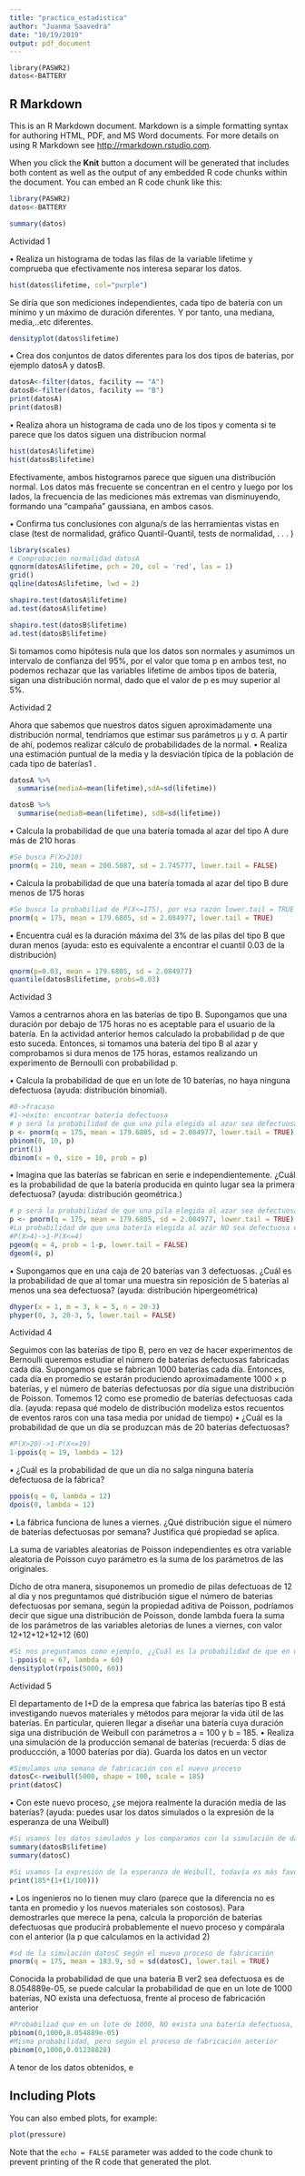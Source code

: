 ```yaml
---
title: "practica_estadistica"
author: "Juanma Saavedra"
date: "10/19/2019"
output: pdf_document
---
```

```
library(PASWR2)
datos<-BATTERY
```

## R Markdown

This is an R Markdown document. Markdown is a simple formatting syntax for authoring HTML, PDF, and MS Word documents. For more details on using R Markdown see <http://rmarkdown.rstudio.com>.

When you click the **Knit** button a document will be generated that includes both content as well as the output of any embedded R code chunks within the document. You can embed an R code chunk like this:

```r
library(PASWR2)
datos<-BATTERY
```


```r
summary(datos)
```
Actividad 1

• Realiza un histograma de todas las filas de la variable lifetime y comprueba que efectivamente nos interesa separar los datos.
```r
hist(datos$lifetime, col="purple")
```
Se diría que son mediciones independientes, cada tipo de batería con un mínimo y un máximo de duración diferentes. Y por tanto, una mediana, media,..etc diferentes.
```r
densityplot(datos$lifetime)
```


• Crea dos conjuntos de datos diferentes para los dos tipos de baterías, por ejemplo datosA y datosB.
```r
datosA<-filter(datos, facility == "A")
datosB<-filter(datos, facility == "B")
print(datosA)
print(datosB)
```



• Realiza ahora un histograma de cada uno de los tipos y comenta si te parece que los datos siguen una distribucion normal

```r
hist(datosA$lifetime)
hist(datosB$lifetime)
```
Efectivamente, ambos histogramos parece que siguen una distribución normal.
Los datos más frecuente se concentran en el centro y luego por los lados, la frecuencia de las mediciones más extremas van disminuyendo, formando una "campaña" gaussiana, en ambos casos.


• Confirma tus conclusiones con alguna/s de las herramientas vistas en clase (test de normalidad, gráfico Quantil-Quantil, tests de normalidad, . . . )
```r

library(scales)
# Comprobación normalidad datosA
qqnorm(datosA$lifetime, pch = 20, col = 'red', las = 1)
grid()
qqline(datosA$lifetime, lwd = 2)

shapiro.test(datosA$lifetime)
ad.test(datosA$lifetime)

shapiro.test(datosB$lifetime)
ad.test(datosB$lifetime)

```
Si tomamos como hipótesis nula que los datos son normales y asumimos un intervalo de confianza del 95%, por el valor que toma p en ambos test, no podemos rechazar que las variables lifetime de ambos tipos de batería, sigan una distribución normal, dado que el valor de p es muy superior al 5%.


Actividad 2

Ahora que sabemos que nuestros datos siguen aproximadamente una distribución normal, tendríamos que estimar sus parámetros μ y σ. A partir de ahí, podemos realizar cálculo de probabilidades de la normal.
• Realiza una estimación puntual de la media y la desviación típica de la población de cada tipo de baterías1 .

```r
datosA %>%
  summarise(mediaA=mean(lifetime),sdA=sd(lifetime))

datosB %>%
  summarise(mediaB=mean(lifetime), sdB=sd(lifetime))
```


• Calcula la probabilidad de que una batería tomada al azar del tipo A dure más de 210 horas
```r
#Se busca P(X>210)
pnorm(q = 210, mean = 200.5087, sd = 2.745777, lower.tail = FALSE)
```


• Calcula la probabilidad de que una batería tomada al azar del tipo B dure menos de 175 horas
```r
#Se busca la probabiliad de P(X<=175), por esa razón lower.tail = TRUE
pnorm(q = 175, mean = 179.6805, sd = 2.084977, lower.tail = TRUE)
```



• Encuentra cuál es la duración máxima del 3% de las pilas del tipo B que duran menos (ayuda: esto es equivalente a encontrar el cuantil 0.03 de la distribución)
```r
qnorm(p=0.03, mean = 179.6805, sd = 2.084977)
quantile(datosB$lifetime, probs=0.03)
```



Actividad 3

Vamos a centrarnos ahora en las baterías de tipo B. Supongamos que una duración por debajo de 175 horas no es aceptable para el usuario de la batería. En la actividad anterior hemos calculado la probabilidad p de que esto suceda. Entonces, si tomamos una batería del tipo B al azar y comprobamos si dura menos de 175 horas, estamos realizando un experimento de Bernoulli con probabilidad p.


• Calcula la probabilidad de que en un lote de 10 baterías, no haya ninguna defectuosa (ayuda: distribución binomial).
```r
#0->fracaso
#1->éxito: encontrar batería defectuosa
# p será la probabilidad de que una pila elegida al azar sea defectuosa
p <- pnorm(q = 175, mean = 179.6805, sd = 2.084977, lower.tail = TRUE)
pbinom(0, 10, p)
print(1)
dbinom(x = 0, size = 10, prob = p)
```


• Imagina que las baterías se fabrican en serie e independientemente. ¿Cuál es la probabilidad de que la batería producida en quinto lugar sea la primera defectuosa? (ayuda: distribución geométrica.)
```r
# p será la probabilidad de que una pila elegida al azar sea defectuosa
p <- pnorm(q = 175, mean = 179.6805, sd = 2.084977, lower.tail = TRUE)
#La probabilidad de que una batería elegida al azár NO sea defectuosa es 1-p
#P(X>4)->1-P(X<=4)
pgeom(q = 4, prob = 1-p, lower.tail = FALSE)
dgeom(4, p)
```

• Supongamos que en una caja de 20 baterías van 3 defectuosas. ¿Cuál es la probabilidad de que al tomar una muestra sin reposición de 5 baterías al menos una sea defectuosa? (ayuda: distribución hipergeométrica)
```r
dhyper(x = 1, m = 3, k = 5, n = 20-3)
phyper(0, 3, 20-3, 5, lower.tail = FALSE)

```


Actividad 4

Seguimos con las baterías de tipo B, pero en vez de hacer experimentos de Bernoulli queremos estudiar el número de baterías defectuosas fabricadas cada día. Supongamos que se fabrican 1000 baterías cada día. Entonces, cada día en promedio se estarán produciendo aproximadamente 1000 × p baterías, y el número de baterías defectuosas por día sigue una distribución de Poisson. Tomemos 12 como ese promedio de baterías defectuosas cada día. (ayuda: repasa qué modelo de distribución modeliza estos recuentos de eventos raros con una tasa media por unidad de tiempo)
• ¿Cuál es la probabilidad de que un día se produzcan más de 20 baterías defectuosas?
```r
#P(X>20)->1-P(X<=19)
1-ppois(q = 19, lambda = 12)

```

• ¿Cuál es la probabilidad de que un día no salga ninguna batería defectuosa de la fábrica?
```r
ppois(q = 0, lambda = 12)
dpois(0, lambda = 12)
```


• La fábrica funciona de lunes a viernes. ¿Qué distribución sigue el número de baterías defectuosas por semana? Justifica qué propiedad se aplica.

La suma de variables aleatorias de Poisson independientes es otra variable aleatoria de Poisson cuyo parámetro es la suma de los parámetros de las originales. 

Dicho de otra manera, sisuponemos un promedio de pilas defectuoas de 12 al día y nos preguntamos qué distribución sigue el número de baterias defectuosas por semana, según la propiedad aditiva de Poisson, podríamos decir que sigue una distribución de Poisson, donde lambda fuera la suma de los parámetros de las variables aletorias de lunes a viernes, con valor 12+12+12+12+12 (60)


```r
#Si nos preguntamos como ejemplo, ¿¿Cuál es la probabilidad de que en una semana se produzcan más de 68 baterías defectuosa, el resutlado sería..
1-ppois(q = 67, lambda = 60)
densityplot(rpois(5000, 60))
```

Actividad 5

El departamento de I+D de la empresa que fabrica las baterías tipo B está investigando nuevos materiales y métodos para mejorar la vida útil de las baterías. En particular, quieren llegar a diseñar una batería cuya duración siga una distribución de Weibull con parámetros a = 100 y b = 185.
• Realiza una simulación de la producción semanal de baterías (recuerda: 5 días de produccción, a 1000 baterías por día). Guarda los datos en un vector

```r
#Simulamos una semana de fabricación con el nuevo proceso
datosC<-rweibull(5000, shape = 100, scale = 185)
print(datosC)
```


• Con este nuevo proceso, ¿se mejora realmente la duración media de las baterías? (ayuda: puedes usar los datos simulados o la expresión de la esperanza de una Weibull)
```r
#Si usamos los datos simulados y los comparamos con la simulación de datos anterior, vemos que la media es ligeramente superior, a favor del nuevo proceso de fabricación
summary(datosB$lifetime)
summary(datosC)

#Si usamos la expresión de la esperanza de Weibull, todavía es más favorable a favor del nuevo proceso
print(185*(1+(1/100)))
```

• Los ingenieros no lo tienen muy claro (parece que la diferencia no es tanta en promedio y los nuevos materiales son costosos). Para demostrarles que merece la pena, calcula la proporción de baterías defectuosas que producirá probablemente el nuevo proceso y compárala con el anterior (la p que calculamos en la actividad 2)
```r
#sd de la simulación datosC según el nuevo proceso de fabricación
pnorm(q = 175, mean = 183.9, sd = sd(datosC), lower.tail = TRUE)

```
Conocida la probabilidad de que una bateria B ver2 sea defectuosa es de 8.054889e-05, se puede calcular la probabilidad de que en un lote de 1000 baterías, NO exista una defectuosa, frente al proceso de fabricación anterior

```r
#Probabiliad que en un lote de 1000, NO exista una batería defectuosa, según nuevo proceo de fabriación, (p se calcula en la pregunta inmediatamente anterior)
pbinom(0,1000,8.054889e-05)
#Misma probabilidad, pero según el proceso de fabricación anterior
pbinom(0,1000,0.01238828)

```
A tenor de los datos obtenidos, e





## Including Plots

You can also embed plots, for example:

```r
plot(pressure)
```

Note that the `echo = FALSE` parameter was added to the code chunk to prevent printing of the R code that generated the plot.
